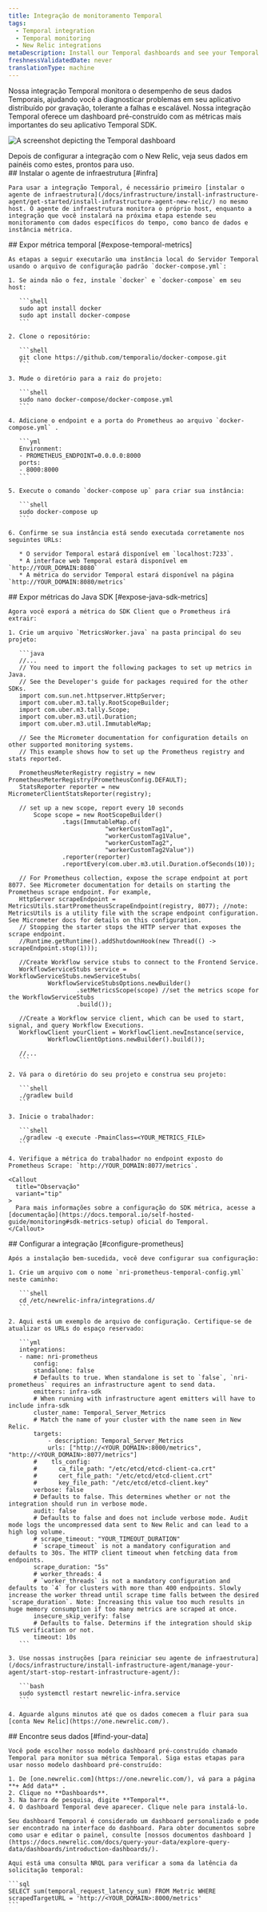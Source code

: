 ```yaml
---
title: Integração de monitoramento Temporal
tags:
  - Temporal integration
  - Temporal monitoring
  - New Relic integrations
metaDescription: Install our Temporal dashboards and see your Temporal data in New Relic.
freshnessValidatedDate: never
translationType: machine
---
```



Nossa integração Temporal monitora o desempenho de seus dados Temporais, ajudando você a diagnosticar problemas em seu aplicativo distribuído por gravação, tolerante a falhas e escalável. Nossa integração Temporal oferece um dashboard pré-construído com as métricas mais importantes do seu aplicativo Temporal SDK.

<img
  title="Temporal"
  alt="A screenshot depicting the Temporal dashboard"
  src={infrastructureTemporalDashboard}
/>

<figcaption>
  Depois de configurar a integração com o New Relic, veja seus dados em painéis como estes, prontos para uso.
</figcaption>

<Steps>
  <Step>
    ## Instalar o agente de infraestrutura [#infra]

    Para usar a integração Temporal, é necessário primeiro [instalar o agente de infraestrutura](/docs/infrastructure/install-infrastructure-agent/get-started/install-infrastructure-agent-new-relic/) no mesmo host. O agente de infraestrutura monitora o próprio host, enquanto a integração que você instalará na próxima etapa estende seu monitoramento com dados específicos do tempo, como banco de dados e instância métrica.  

  </Step>

  <Step>
    ## Expor métrica temporal [#expose-temporal-metrics]

    As etapas a seguir executarão uma instância local do Servidor Temporal usando o arquivo de configuração padrão `docker-compose.yml`:

    1. Se ainda não o fez, instale `docker` e `docker-compose` em seu host:

       ```shell
       sudo apt install docker
       sudo apt install docker-compose
       ```

    2. Clone o repositório:

       ```shell
       git clone https://github.com/temporalio/docker-compose.git
       ```

    3. Mude o diretório para a raiz do projeto:

       ```shell
       sudo nano docker-compose/docker-compose.yml
       ```

    4. Adicione o endpoint e a porta do Prometheus ao arquivo `docker-compose.yml` .

       ```yml
       Environment:
       - PROMETHEUS_ENDPOINT=0.0.0.0:8000
       ports:
       - 8000:8000
       ```

    5. Execute o comando `docker-compose up` para criar sua instância:

       ```shell
       sudo docker-compose up
       ```

    6. Confirme se sua instância está sendo executada corretamente nos seguintes URLs:

       * O servidor Temporal estará disponível em `localhost:7233`.
       * A interface web Temporal estará disponível em `http://YOUR_DOMAIN:8080`
       * A métrica do servidor Temporal estará disponível na página `http://YOUR_DOMAIN:8080/metrics`
  </Step>

  <Step>
    ## Expor métricas do Java SDK [#expose-java-sdk-metrics]

    Agora você exporá a métrica do SDK Client que o Prometheus irá extrair:

    1. Crie um arquivo `MetricsWorker.java` na pasta principal do seu projeto:

       ```java
       //...
       // You need to import the following packages to set up metrics in Java.
       // See the Developer's guide for packages required for the other SDKs.
       import com.sun.net.httpserver.HttpServer;
       import com.uber.m3.tally.RootScopeBuilder;
       import com.uber.m3.tally.Scope;
       import com.uber.m3.util.Duration;
       import com.uber.m3.util.ImmutableMap;

       // See the Micrometer documentation for configuration details on other supported monitoring systems.
       // This example shows how to set up the Prometheus registry and stats reported.

       PrometheusMeterRegistry registry = new PrometheusMeterRegistry(PrometheusConfig.DEFAULT);
       StatsReporter reporter = new MicrometerClientStatsReporter(registry);

       // set up a new scope, report every 10 seconds
           Scope scope = new RootScopeBuilder()
                   .tags(ImmutableMap.of(
                               "workerCustomTag1",
                               "workerCustomTag1Value",
                               "workerCustomTag2",
                               "workerCustomTag2Value"))
                   .reporter(reporter)
                   .reportEvery(com.uber.m3.util.Duration.ofSeconds(10));

       // For Prometheus collection, expose the scrape endpoint at port 8077. See Micrometer documentation for details on starting the Prometheus scrape endpoint. For example,
       HttpServer scrapeEndpoint = MetricsUtils.startPrometheusScrapeEndpoint(registry, 8077); //note: MetricsUtils is a utility file with the scrape endpoint configuration. See Micrometer docs for details on this configuration.
       // Stopping the starter stops the HTTP server that exposes the scrape endpoint.
       //Runtime.getRuntime().addShutdownHook(new Thread(() -> scrapeEndpoint.stop(1)));

       //Create Workflow service stubs to connect to the Frontend Service.
       WorkflowServiceStubs service = WorkflowServiceStubs.newServiceStubs(
               WorkflowServiceStubsOptions.newBuilder()
                       .setMetricsScope(scope) //set the metrics scope for the WorkflowServiceStubs
                       .build());

       //Create a Workflow service client, which can be used to start, signal, and query Workflow Executions.
       WorkflowClient yourClient = WorkflowClient.newInstance(service,
               WorkflowClientOptions.newBuilder().build());

       //...
       ```

    2. Vá para o diretório do seu projeto e construa seu projeto:

       ```shell
       ./gradlew build
       ```

    3. Inicie o trabalhador:

       ```shell
       ./gradlew -q execute -PmainClass=<YOUR_METRICS_FILE>
       ```

    4. Verifique a métrica do trabalhador no endpoint exposto do Prometheus Scrape: `http://YOUR_DOMAIN:8077/metrics`.

    <Callout
      title="Observação"
      variant="tip"
    >
      Para mais informações sobre a configuração do SDK métrica, acesse a [documentação](https://docs.temporal.io/self-hosted-guide/monitoring#sdk-metrics-setup) oficial do Temporal.
    </Callout>
  </Step>

  <Step>
    ## Configurar a integração [#configure-prometheus]

    Após a instalação bem-sucedida, você deve configurar sua configuração:

    1. Crie um arquivo com o nome `nri-prometheus-temporal-config.yml` neste caminho:

       ```shell
       cd /etc/newrelic-infra/integrations.d/
       ```

    2. Aqui está um exemplo de arquivo de configuração. Certifique-se de atualizar os URLs do espaço reservado:

       ```yml
       integrations:
       - name: nri-prometheus
           config:
           standalone: false
           # Defaults to true. When standalone is set to `false`, `nri-prometheus` requires an infrastructure agent to send data.
           emitters: infra-sdk
           # When running with infrastructure agent emitters will have to include infra-sdk
           cluster_name: Temporal_Server_Metrics
           # Match the name of your cluster with the name seen in New Relic.
           targets:
               - description: Temporal_Server_Metrics
               urls: ["http://<YOUR_DOMAIN>:8000/metrics", "http://<YOUR_DOMAIN>:8077/metrics"]
           #    tls_config:
           #      ca_file_path: "/etc/etcd/etcd-client-ca.crt"
           #      cert_file_path: "/etc/etcd/etcd-client.crt"
           #      key_file_path: "/etc/etcd/etcd-client.key"
           verbose: false
           # Defaults to false. This determines whether or not the integration should run in verbose mode.
           audit: false
           # Defaults to false and does not include verbose mode. Audit mode logs the uncompressed data sent to New Relic and can lead to a high log volume.
           # scrape_timeout: "YOUR_TIMEOUT_DURATION"
           # `scrape_timeout` is not a mandatory configuration and defaults to 30s. The HTTP client timeout when fetching data from endpoints.
           scrape_duration: "5s"
           # worker_threads: 4
           # `worker_threads` is not a mandatory configuration and defaults to `4` for clusters with more than 400 endpoints. Slowly increase the worker thread until scrape time falls between the desired `scrape_duration`. Note: Increasing this value too much results in huge memory consumption if too many metrics are scraped at once.
           insecure_skip_verify: false
           # Defaults to false. Determins if the integration should skip TLS verification or not.
           timeout: 10s
       ```

    3. Use nossas instruções [para reiniciar seu agente de infraestrutura](/docs/infrastructure/install-infrastructure-agent/manage-your-agent/start-stop-restart-infrastructure-agent/):

       ```bash
       sudo systemctl restart newrelic-infra.service
       ```

    4. Aguarde alguns minutos até que os dados comecem a fluir para sua [conta New Relic](https://one.newrelic.com/).
  </Step>

  <Step>
    ## Encontre seus dados [#find-your-data]

    Você pode escolher nosso modelo dashboard pré-construído chamado Temporal para monitor sua métrica Temporal. Siga estas etapas para usar nosso modelo dashboard pré-construído:

    1. De [one.newrelic.com](https://one.newrelic.com/), vá para a página **+ Add data** .
    2. Clique no **Dashboards**.
    3. Na barra de pesquisa, digite **Temporal**.
    4. O dashboard Temporal deve aparecer. Clique nele para instalá-lo.

    Seu dashboard Temporal é considerado um dashboard personalizado e pode ser encontrado na interface do dashboard. Para obter documentos sobre como usar e editar o painel, consulte [nossos documentos dashboard ](https://docs.newrelic.com/docs/query-your-data/explore-query-data/dashboards/introduction-dashboards/).

    Aqui está uma consulta NRQL para verificar a soma da latência da solicitação temporal:

    ```sql
    SELECT sum(temporal_request_latency_sum) FROM Metric WHERE scrapedTargetURL = 'http://<YOUR_DOMAIN>:8000/metrics'
    ```
  </Step>
</Steps>